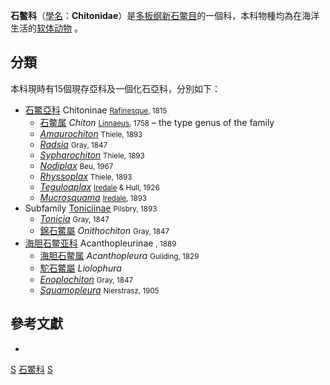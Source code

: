 {{Automatic Taxobox
| taxon = Chitonidae
| image = Chiton_magnificus.jpg
| image_caption = ''[[Chiton_magnificus|Chiton magnificus]]'' 
| authority = [[康斯坦丁·萨米埃尔·拉菲内克-施马尔茨|Rafinesque]], 1815
| subdivision_ranks = [[亞科|亞科]]及[[屬_(生物)|屬]]
| subdivision = [[#分類|見內文]]
}}
'''石鳖科'''（[[學名|學名]]：'''Chitonidae'''）是[[多板纲|多板纲]][[新石鳖目|新石鳖目]]的一個科，本科物種均為在海洋生活的[[软体动物门|软体动物]] 。

==分類==
本科現時有15個現存亞科及一個化石亞科，分別如下：
* [[石鱉亞科|石鱉亞科]] Chitoninae <small>[[康斯坦丁·萨米埃尔·拉菲内克-施马尔茨|Rafinesque]], 1815</small>
**[[石鳖属|石鳖属]] ''Chiton'' <small>[[Linnaeus|Linnaeus]], 1758</small> – the type genus of the family
** ''[[Amaurochiton|Amaurochiton]]'' <small>Thiele, 1893</small>
** ''[[Radsia|Radsia]]'' <small>Gray, 1847</small>
** ''[[Sypharochiton|Sypharochiton]]'' <small>Thiele, 1893</small>
** ''[[Nodiplax|Nodiplax]]'' <small>Beu, 1967</small>
** ''[[Rhyssoplax|Rhyssoplax]]'' <small>Thiele, 1893</small>
** ''[[Teguloaplax|Teguloaplax]]'' <small>[[Tom_Iredale|Iredale]] & Hull, 1926</small>
** ''[[Mucrosquama|Mucrosquama]]'' <small>[[Tom_Iredale|Iredale]], 1893</small>
* Subfamily [[Toniciinae|Toniciinae]] <small>Pilsbry, 1893</small>
** ''[[Tonicia|Tonicia]]'' <small>Gray, 1847</small>
** [[錦石鱉屬|錦石鱉屬]] ''Onithochiton'' <small>Gray, 1847</small>
* [[海胆石鳖亚科|海胆石鳖亚科]] Acanthopleurinae <small>{{link-en|Dall|W. H. Dall}}, 1889</small>
**[[海胆石鳖属|海胆石鳖属]] ''Acanthopleura'' <small>Guilding, 1829</small>
**[[駝石鱉屬|駝石鱉屬]] ''Liolophura''
** ''[[Enoplochiton|Enoplochiton]]'' <small>Gray, 1847</small>
** ''[[Squamopleura|Squamopleura]]'' <small>Nierstrasz, 1905</small>

==參考文獻==
{{reflist}}
* {{Fossil chiton catalogue}}

{{taxonbar}}
[[Category:_1815年描述的动物|S]]
[[Category:石鱉科|]]
[[Category:_新石鳖目|S]]
